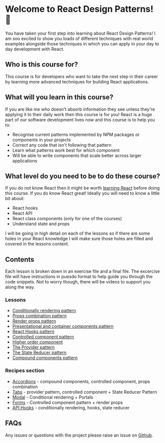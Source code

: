 
<Meta title="Introduction/01 - Welcome" />

# Welcome to React Design Patterns! 🥳

You have taken your first step into learning about React Design Patterns! I am soo excited to show you loads of different
techniques with real world examples alongside those techniques in which you can apply in your day to day development with React.

## Who is this course for?

This course is for developers who want to take the next step in their career by learning more advanced
techniques for building React applications.

## What will you learn in this course?

If you are like me who doesn't absorb information they see unless they're applying it to their daily work then this course is for you! React is a huge part of our software development lives now and this course is to help you to:

- Recognise current patterns implemented by NPM packages or components in your projects
- Correct any code that isn't following that pattern
- Learn what patterns work best for which component
- Will be able to write components that scale better across larger applications

## What level do you need to be to do these course?

If you do not know React then it might be worth [learning React](https://react.dev/) before doing this course. If you do know React great! Ideally you will need to know a little bit about:

- React hooks
- React API
- React class components (only for one of the courses)
- Understand state and props

I will be going in high detail on each of the lessons so if there are some holes in your React knowledge I will make sure those holes are filled and covered in the lessons content.

## Contents

Each lesson is broken down in an exercise file and a final file. The excercise file will have instructions in puesdo format to help guide you through the code snippets. Not to worry though, there will be videos to support you along the way.

### Lessons

- [Conditionally rendering pattern](?path=/docs/lessons-01-conditional-rendering-pattern-01-lesson--docs)
- [Props combination pattern](?path=/docs/lessons-02-props-combination-pattern-01-lesson--docs)
- [Render props pattern](?path=/docs/lessons-03-render-props-pattern-01-lesson--docs)
- [Presentational and container components pattern](?path=/docs/lessons-04-presentational-container-pattern-01-lesson--docs)
- [React Hooks pattern](?path=/docs/lessons-05-hooks-pattern-🚧-01-lesson--docs)
- [Controlled component pattern](?path=/docs/lessons-06-controlled-components-pattern-🚧-01-lesson--docs)
- [Higher order component](?path=/docs/lessons-07-higher-order-components-pattern-🚧-01-lesson--docs)
- [The Provider pattern](?path=/docs/lessons-08-provider-pattern-🚧-01-lesson--docs)
- [The State Reducer pattern](?path=/docs/lessons-09-state-reducer-pattern-🚧-01-lesson--docs)
- [Compound components pattern](?path=/docs/lessons-10-compound-components-pattern-🚧-01-lesson--docs)

### Recipes section

- [Accordions](?path=/docs/recipes-01-accordion-🚧-01-lesson--docs) - compound components, controlled component, props combination
- [Tabs](?path=/docs/recipes-02-tabs-🚧-01-lesson--docs) - provider pattern, controlled component + State Reducer Pattern
- [Modal](?path=/docs/recipes-03-modal-🚧-01-lesson--docs) - Conditional rendering + Portals
- [Forms](?path=/docs/recipes-04-forms-🚧-01-lesson--docs) - Controlled component pattern + render props
- [API Hooks](?path=/docs/recipes-05-custom-api-hooks-🚧-01-lesson--docs) - conditionally rendering, hooks, state reducer

## FAQs

Any issues or questions with the project please raise an issue on [Github](https://github.com/code-mattclaffey/react-design-patterns/issues).
